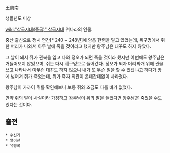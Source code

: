 王周南

생몰년도 미상

[[wiki:"삼국시대(중국)" 삼국시대]] 위나라의 인물.

중산 출신으로 정시 연간[* 240 ~ 248년]에 양읍 현령을 맡고 있었는데, 쥐구멍에서 쥐 한 머리가 나와서 아무 날에 죽을 것이라고 했지만 왕주남은 대꾸도 하지 않았다.

그 날이 돼서 쥐가 관복을 입고 나와 정오가 되면 죽을 것이라 했지만 이번에도 왕주남은 거들떠보지 않았으며, 쥐는 다시 쥐구멍으로 들어갔다. 정오가 되자 머리싸개 위에 관을 쓰고 나타나서 아무런 대꾸도 하지 않으니 내가 또 무슨 일을 할 수 있겠냐고 하다가 땅에 넘어져 쥐가 죽었는데, 쥐가 죽자 의관이 온데간데없이 사라졌다.

왕주남이 가까이 쥐를 확인해보니 보통 쥐와 조금도 다를 바가 없었다.

만약 쥐의 말이 사실이라 가정하고 왕주남이 쥐의 말을 들었다면 왕주남은 죽었을 수도 있다는 것이다.

== 출전 ==
 * 수신기
 * 열이전
 * 유명록
